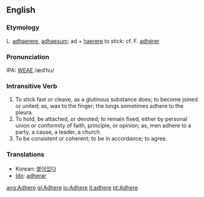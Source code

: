==English==
===Etymology===
L. [[adhaerere]], [[adhaesum]]; ad + [[haerere]] to stick: cf. F. [[adhérer]]

===Pronunciation===
IPA: [[WEAE]] /ædˈhiɹ/

===Intransitive Verb===
# To stick fast or cleave, as a glutinous substance does; to become joined or united; as, wax to the finger; the lungs sometimes adhere to the pleura.
# To hold, be attached, or devoted; to remain fixed, either by personal union or conformity of faith, principle, or opinion; as, men adhere to a party, a cause, a leader, a church.
# To be consistent or coherent; to be in accordance; to agree.

===Translations===
*Korean: [[붙어있다]]
*[[Ido]]: [[adherar]]

[[ang:Adhere]]
[[gl:Adhere]]
[[io:Adhere]]
[[it:adhere]]
[[pt:Adhere]]